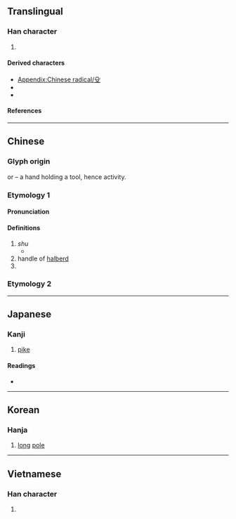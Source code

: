{{see|𠬛|及}}
{{character info}}
{{character info|⽎}}
==Translingual==
{{stroke order|type=animate}}

===Han character===
{{Han char|rn=79|rad=殳|as=00|sn=4|four=77407|canj=HNE,XHNE|ids=⿱𠘧又(GHT),⿱几又(JK)}}

# {{mul-kangxi radical-def}}

====Derived characters====
* [[Appendix:Chinese radical/殳]]
* {{l|mul|[[伇]] [[吺]] [[坄]] [[役]] [[投]] [[没]] [[杸]] [[殁]] [[炈]] [[祋]] [[股]] [[砓]] [[竐]] [[羖]] [[般]] [[設]]([[设]]) [[豛]] [[䝘]] [[䟝]] [[軗]] [[酘]] [[鈠]] [[䩔]] [[䬦]] [[骰]] [[嗀]] [[㜌]] [[㝅]] [[彀]] [[㨌]] [[榖]] [[㷤]] [[㺉]] [[瑴]] [[䐨]] [[瞉]] [[穀]] [[糓]] [[縠]] [[䍍]] [[𧏚]] [[觳]] [[豰]] [[轂]] [[鷇]]}}
* {{l|mul|[[芟]] [[癹]] [[䯴]] [[疫]] [[發]] [[匓]] [[廄]] [[廏]] [[愨]] [[螜]] [[䌓]] [[䝂]] [[墼]] [[擊]] [[檕]] [[礊]] [[繫]] [[罊]] [[蟿]] [[轚]] [[糳]] [[鑿]]}}

====References====
{{Han ref|kx=0584.170|dkj=16613|dj=0977.050|hdz=32155.010|uh=6BB3}}

----

==Chinese==
{{zh-forms}}
{{zh-wp|zh:殳部|en:Radical 79}}
{{zh-wp|zh:殳 (武器)}}
{{zh-wp|zh:殳姓}}

===Glyph origin===
{{Han etym}}
{{liushu|p}} or {{Han compound|几|又|ls=ic|t1=|t2=|no_och2=1}} – a hand holding a tool, hence activity.

===Etymology 1===

====Pronunciation====
{{zh-pron
|m=shū
|c=syu4
|h=pfs=
|mn=sû
|w=
|mc=y
|oc=y
|ma=|ma2=
|cat=n,pn
}}

====Definitions====
{{zh-hanzi}}

# ''shu'' {{gloss|an ancient Chinese [[weapon]]}}
#* {{zh-x|伯 也 執 殳、為 王 前驅。|ref=Shijing|My husband, grasping his '''halberd''', is in the leading chariot of the king's [host].}}
# handle of [[halberd]]
# {{surname|zh}}

{{zh-cat|Weapons}}

===Etymology 2===
{{zh-see|沒|ss}}

----

==Japanese==

===Kanji===
{{ja-kanji|grade=|rs=殳00}}

# [[pike]]

====Readings====
* {{ja-readings
|goon=ず
|kanon=しゅ
|kun=ほこ-, また-}}

----

==Korean==

===Hanja===
{{ko-hanja|hangeul=수|eumhun=|rv=su|mr=su|y=su}}

# [[long]] [[pole]]

----

==Vietnamese==

===Han character===
{{vi-readings|reading=thù|rs=殳00}}

# {{rfdef|vi|sort=殳00}}

[[Category:CJKV radicals| ]]